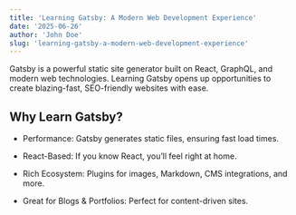 ```yaml
---
title: 'Learning Gatsby: A Modern Web Development Experience'
date: '2025-06-26'
author: 'John Doe'
slug: 'learning-gatsby-a-modern-web-development-experience'
---
```


Gatsby is a powerful static site generator built on React, GraphQL, and modern web technologies. Learning Gatsby opens up opportunities to create blazing-fast, SEO-friendly websites with ease.

## Why Learn Gatsby?

- Performance: Gatsby generates static files, ensuring fast load times.

- React-Based: If you know React, you’ll feel right at home.

- Rich Ecosystem: Plugins for images, Markdown, CMS integrations, and more.

- Great for Blogs & Portfolios: Perfect for content-driven sites.
